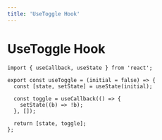---
title: 'UseToggle Hook'
---
# UseToggle Hook

```tsx
import { useCallback, useState } from 'react';

export const useToggle = (initial = false) => {
  const [state, setState] = useState(initial);

  const toggle = useCallback(() => {
    setState((b) => !b);
  }, []);

  return [state, toggle];
};
```